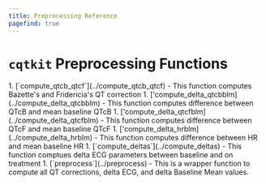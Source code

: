 ```yaml
---
title: Preprocessing Reference
pagefind: true
---
```



# `cqtkit` Preprocessing Functions

<Steps>
1. [`compute_qtcb_qtcf`](../compute_qtcb_qtcf) - This function computes Bazette's and Fridericia's QT correction
1. ['compute_delta_qtcbblm](../compute_delta_qtcbblm) - This function computes difference between QTcB and mean baseline QTcB
1. ['compute_delta_qtcfblm](../compute_delta_qtcfblm) - This function computes difference between QTcF and mean baseline QTcF
1. ['compute_delta_hrblm](../compute_delta_hrblm) - This function computes difference between HR and mean baseline HR
1. [`compute_deltas`](../compute_deltas) - This function comptues delta ECG parameters between baseline and on treatment
1. [`preprocess`](../preprocess) - This is a wrapper function to compute all QT corrections, delta ECG, and delta Baseline Mean values.
</Steps>
